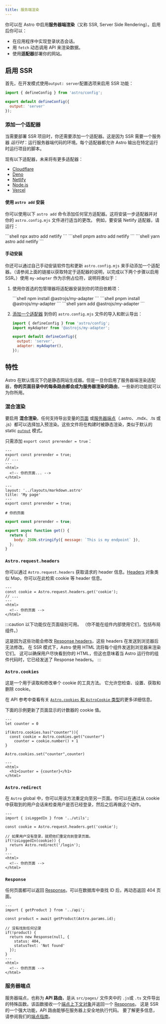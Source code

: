 ```yaml
---
title: 服务端渲染
---
```


你可以在 Astro 中启用**服务器端渲染**（又称 SSR, Server Side Rendering）。启用后你可以：

- 在应用程序中实现登录状态会话。
- 用 `fetch` 动态调用 API 来渲染数据。
- 使用**适配器**部署你的网站。

## 启用 SSR

首先，在开发模式使用`output: server`配置选项来启用 SSR 功能：

```js ins={5} title="astro.config.mjs"
import { defineConfig } from 'astro/config';

export default defineConfig({
  output: 'server'
});
```

### 添加一个适配器

当需要部署 SSR 项目时，你还需要添加一个适配器。这是因为 SSR 需要一个服务器 _运行时_：运行服务器端代码的环境。每个适配器都允许 Astro 输出在特定运行时运行项目的脚本。

现有以下适配器，未来将有更多适配器：

- [Cloudflare](https://github.com/withastro/astro/tree/main/packages/integrations/cloudflare)
- [Deno](https://github.com/withastro/astro/tree/main/packages/integrations/deno)
- [Netlify](https://github.com/withastro/astro/tree/main/packages/integrations/netlify)
- [Node.js](https://github.com/withastro/astro/tree/main/packages/integrations/node)
- [Vercel](https://github.com/withastro/astro/tree/main/packages/integrations/vercel)

#### 使用 `astro add` 安装

你可以使用以下 `astro add` 命令添加任何官方适配器。这将安装一步适配器并对你的 `astro.config.mjs` 文件进行适当的更改。 例如，要安装 Netlify 适配器，请运行：

<PackageManagerTabs>
  <Fragment slot="npm">
  ```shell
  npx astro add netlify
  ```
  </Fragment>
  <Fragment slot="pnpm">
  ```shell
  pnpm astro add netlify
  ```
  </Fragment>
  <Fragment slot="yarn">
  ```shell
  yarn astro add netlify
  ```
  </Fragment>
</PackageManagerTabs>

#### 手动安装

你还可以通过自己手动安装软件包和更新 `astro.config.mjs` 来手动添加一个适配器。（请参阅上面的链接以获取特定于适配器的说明，以完成以下两个步骤以启用 SSR。）使用 `my-adapter` 作为示例占位符，说明将类似于：

1. 使用你首选的包管理器将适配器安装到你的项目依赖项：

   <PackageManagerTabs>
     <Fragment slot="npm">
     ```shell
     npm install @astrojs/my-adapter
     ```
     </Fragment>
     <Fragment slot="pnpm">
     ```shell
     pnpm install @astrojs/my-adapter
     ```
     </Fragment>
     <Fragment slot="yarn">
     ```shell
     yarn add @astrojs/my-adapter
     ```
     </Fragment>
   </PackageManagerTabs>

2. [添加一个适配器](/zh-cn/reference/configuration-reference/#adapter) 到你的 `astro.config.mjs` 文件的导入和默认导出：

    ```js ins={3,6-7} title="astro.config.mjs"
    import { defineConfig } from 'astro/config';
    import myAdapter from '@astrojs/my-adapter';

    export default defineConfig({
      output: 'server',
      adapter: myAdapter(),
    });
    ```

## 特性

Astro 在默认情况下仍是静态网站生成器。但是一旦你启用了服务器端渲染适配器，**你的页面目录中的每条路由都会成为服务器渲染的路由**，一些新的功能就可以为你所用。

### 混合渲染

<Since v="2.0.0" />

要启用 **混合渲染**，任何支持导出变量的[页面](/zh-cn/core-concepts/astro-pages/) 或[服务器端点](/zh-cn/core-concepts/endpoints/#服务器端点api-路由)（.astro、.mdx、.ts 或 .js）都可以选择加入预渲染。这些文件将在构建时被静态渲染，类似于默认的 static [`output`](/zh-cn/reference/configuration-reference/#output) 模式。

只需添加 `export const prerender = true`：

```astro title="src/pages/mypage.astro" {2}
---
export const prerender = true;
// ...
---
<html>
  <!-- 你的页面... -->
</html>
```

```mdx title="src/pages/mypage.mdx" {5}
---
layout: '../layouts/markdown.astro'
title: 'My page'
---
export const prerender = true;

# 你的页面
```


```js title="src/pages/myendpoint.js" {1}
export const prerender = true;

export async function get() {
  return {
    body: JSON.stringify({ message: `This is my endpoint` }),
  };
}
```

### `Astro.request.headers`

你可以通过 `Astro.request.headers` 获取请求的 header 信息。[Headers](https://developer.mozilla.org/zh-CN/docs/Web/API/Headers) 对象类似 Map，你可以在此检索 cookie 等 header 信息。

```astro title="src/pages/index.astro" {2}
---
const cookie = Astro.request.headers.get('cookie');
// ...
---
<html>
  <!-- 你的页面 -->
</html>
```

:::caution
以下功能仅在页面级别可用。 （你不能在组件内部使用它们，包括布局组件。）

这是因为这些功能会修改 [Response headers](https://developer.mozilla.org/zh-CN/docs/Glossary/Response_header)，这些 headers 在发送到浏览器后无法修改。 在 SSR 模式下，Astro 使用 HTML 流将每个组件发送到浏览器来渲染它们。 这可以确保用户尽快看到你的 HTML，但这也意味着当 Astro 运行你的组件代码时，它已经发送了 Response headers。
:::

### `Astro.cookies`

这是一个用于读取和修改单个 cookie 的工具方法。 它允许您检查、设置、获取和删除 cookie。

在 API 参考中查看有关 [`Astro.cookies` 和 `AstroCookie` 类型](/zh-cn/reference/api-reference/#astrocookies)的更多详细信息。

下面的示例更新了页面显示的计数器的 cookie 值。

```astro title="src/pages/index.astro" {4,5,9}
---
let counter = 0

if(Astro.cookies.has("counter")){
  const cookie = Astro.cookies.get("counter")
	counter = cookie.number() + 1
}

Astro.cookies.set("counter",counter)

---
<html>
  <h1>Counter = {counter}</h1>
</html>
```

### `Astro.redirect`

在 `Astro` global 中，你可以用该方法重定向至另一页面。你可以在通过从 cookie 中获取到的用户会话来检查用户是否已经登录，然后之后再做这个动作。

```astro title="src/pages/account.astro" {8}
---
import { isLoggedIn } from '../utils';

const cookie = Astro.request.headers.get('cookie');

// 如果用户没有登录，就把他们重定向到登录页面。
if(!isLoggedIn(cookie)) {
  return Astro.redirect('/login');
}
---
<html>
  <!-- 你的页面 -->
</html>
```

### `Response`

任何页面都可以返回 [Response](https://developer.mozilla.org/zh-CN/docs/Web/API/Response)。可以在数据库中查找 ID 后，再动态返回 404 页面。

```astro title="src/pages/[id].astro" {8-11}
---
import { getProduct } from '../api';

const product = await getProduct(Astro.params.id);

// 没有找到任何记录
if(!product) {
  return new Response(null, {
    status: 404,
    statusText: 'Not found'
  });
}
---
<html>
  <!-- 你的页面 -->
</html>
```

### 服务器端点

服务器端点，也称为 **API 路由**，是从 `src/pages/` 文件夹中的 `.js`或 `.ts` 文件导出的特殊函数。该函数接收一个[端点上下文对象](/zh-cn/reference/api-reference/#端点上下文)并返回一个 [Response](https://developer.mozilla.org/zh-CN/docs/Web/API/Response)。 这是 SSR 的一个强大功能，API 路由能够在服务器上安全地执行代码。 要了解更多信息，请参阅我们的[端点指南](/zh-cn/core-concepts/endpoints/#服务器端点api-路由)。
